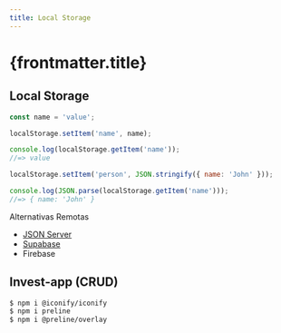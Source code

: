 ```yaml
---
title: Local Storage
---
```



# {frontmatter.title}


## Local Storage

```js
const name = 'value';

localStorage.setItem('name', name);

console.log(localStorage.getItem('name'));
//=> value

localStorage.setItem('person', JSON.stringify({ name: 'John' }));

console.log(JSON.parse(localStorage.getItem('name')));
//=> { name: 'John' }
```

Alternativas Remotas

- [JSON Server](/ls/package/json-server)
- [Supabase](/ls/package/supabase-api)
- Firebase

<CodePreview src="/codes/w3c/local-storage/invest-app/js/data/seed.js" />

<CodePreview src="/codes/w3c/local-storage/invest-app/js/services/storage.js" />

## Invest-app (CRUD)

<CodeTree src="/codes/w3c/local-storage/invest-app/" />

<CodePreview src="/codes/w3c/local-storage/invest-app/index.html" />

```bash
$ npm i @iconify/iconify
$ npm i preline
$ npm i @preline/overlay
```

<CodePreview src="/codes/w3c/local-storage/invest-app/tailwind.config.js" />

<CodePreview src="/codes/w3c/local-storage/invest-app/js/main.js" />

<CodePreview src="/codes/w3c/local-storage/invest-app/js/lib/investments.js" />

<CodePreview src="/codes/w3c/local-storage/invest-app/js/components/InvestmentCard.js" />

<CodePreview src="/codes/w3c/local-storage/invest-app/js/components/InvestmentForm.js" />
